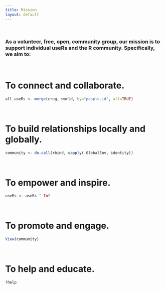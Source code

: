 ```yaml
---
title: Mission
layout: default
---
```


<style type="text/css">
.main-container {
  max-width: 1200px;
  margin-left: auto;
  margin-right: auto;
}

.navbar-collapse.in {
  display: block !important;
}
</style>

<br/>

### As a volunteer, free, open, community group, our mission is to support individual useRs and the R community. Specifically, we aim to:


<br/>


# **To connect and collaborate.**

```r
all_useRs <- merge(crug, world, by="people.id", all=TRUE)
```

<br/>


# **To build relationships locally and globally.**

```r
community <- do.call(rbind, eapply(.GlobalEnv, identity))
```

<br/>

# **To empower and inspire.**

```r
useRs <- useRs ^ Inf
```

<br/>

# **To promote and engage.**

```r
View(community)
```

<br/>

# **To help and educate.**

```r
?help
```


